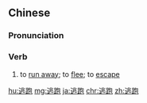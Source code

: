 ==Chinese==
{{zh-forms}}

===Pronunciation===
{{zh-pron
|m=táopǎo
|c=tou4 paau2
|mn=qz,xm,zz:tô-pháu
|cat=v
}}

===Verb===
{{zh-verb}}

# to [[run away]]; to [[flee]]; to [[escape]]

{{zh-cat|Advanced}}

[[hu:逃跑]]
[[mg:逃跑]]
[[ja:逃跑]]
[[chr:逃跑]]
[[zh:逃跑]]